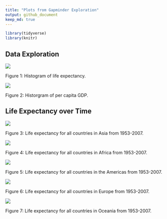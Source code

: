 ```yaml
---
title: "Plots from Gapminder Exploration"
output: github_document 
keep_md: true 
---
```

```r
library(tidyverse)
library(knitr)
```


## Data Exploration

![](histogram.lifeExp.png)

Figure 1: Histogram of life expectancy.

![](histogram.gdpPercap.png)

Figure 2: Historgram of per capita GDP.


## Life Expectancy over Time

![](plot.Asia.png)

Figure 3: Life expectancy for all countries in Asia from 1953-2007.

![](plot.Africa.png)

Figure 4: Life expectancy for all countries in Africa from 1953-2007.

![](plot.Americas.png)

Figure 5: Life expectancy for all countries in the Americas from 1953-2007.

![](plot.Europe.png)

Figure 6: Life expectancy for all countries in Europe from 1953-2007.

![](plot.Oceania.png)

Figure 7: Life expectancy for all countries in Oceania from 1953-2007.